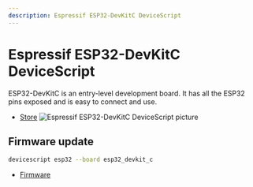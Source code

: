 ```yaml
---
description: Espressif ESP32-DevKitC DeviceScript
---
```

# Espressif ESP32-DevKitC DeviceScript

ESP32-DevKitC is an entry-level development board. It has all the ESP32 pins exposed and is easy to connect and use.


- [Store](https://docs.espressif.com/projects/esp-idf/en/latest/esp32/hw-reference/esp32/get-started-devkitc.html)
![Espressif ESP32-DevKitC DeviceScript picture](https://microsoft.github.io/jacdac-docs/images/devices/espressif/esp32devkitcdevicescriptv40.catalog.jpg)

## Firmware update

```bash
devicescript esp32 --board esp32_devkit_c
```


- [Firmware](https://github.com/microsoft/jacdac-esp32/releases/latest/download/devicescript-esp32-esp32_devkit_c-0x1000.bin)